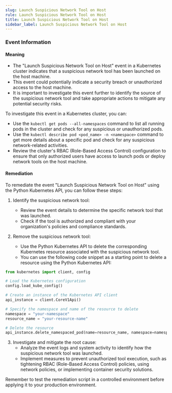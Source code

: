 ```yaml
--- 
slug: Launch Suspicious Network Tool on Host
rule: Launch Suspicious Network Tool on Host
title: Launch Suspicious Network Tool on Host
sidebar_label: Launch Suspicious Network Tool on Host
---
```

                   


### Event Information

#### Meaning

- The "Launch Suspicious Network Tool on Host" event in a Kubernetes cluster indicates that a suspicious network tool has been launched on the host machine.
- This event could potentially indicate a security breach or unauthorized access to the host machine.
- It is important to investigate this event further to identify the source of the suspicious network tool and take appropriate actions to mitigate any potential security risks.

To investigate this event in a Kubernetes cluster, you can:
- Use the `kubectl get pods --all-namespaces` command to list all running pods in the cluster and check for any suspicious or unauthorized pods.
- Use the `kubectl describe pod <pod_name> -n <namespace>` command to get more details about a specific pod and check for any suspicious network-related activities.
- Review the cluster's RBAC (Role-Based Access Control) configuration to ensure that only authorized users have access to launch pods or deploy network tools on the host machine.

#### Remediation

To remediate the event "Launch Suspicious Network Tool on Host" using the Python Kubernetes API, you can follow these steps:

1. Identify the suspicious network tool:
   - Review the event details to determine the specific network tool that was launched.
   - Check if the tool is authorized and compliant with your organization's policies and compliance standards.

2. Remove the suspicious network tool:
   - Use the Python Kubernetes API to delete the corresponding Kubernetes resource associated with the suspicious network tool.
   - You can use the following code snippet as a starting point to delete a resource using the Python Kubernetes API:

```python
from kubernetes import client, config

# Load the Kubernetes configuration
config.load_kube_config()

# Create an instance of the Kubernetes API client
api_instance = client.CoreV1Api()

# Specify the namespace and name of the resource to delete
namespace = "your-namespace"
resource_name = "your-resource-name"

# Delete the resource
api_instance.delete_namespaced_pod(name=resource_name, namespace=namespace)
```

3. Investigate and mitigate the root cause:
   - Analyze the event logs and system activity to identify how the suspicious network tool was launched.
   - Implement measures to prevent unauthorized tool execution, such as tightening RBAC (Role-Based Access Control) policies, using network policies, or implementing container security solutions.

Remember to test the remediation script in a controlled environment before applying it to your production environment.

 